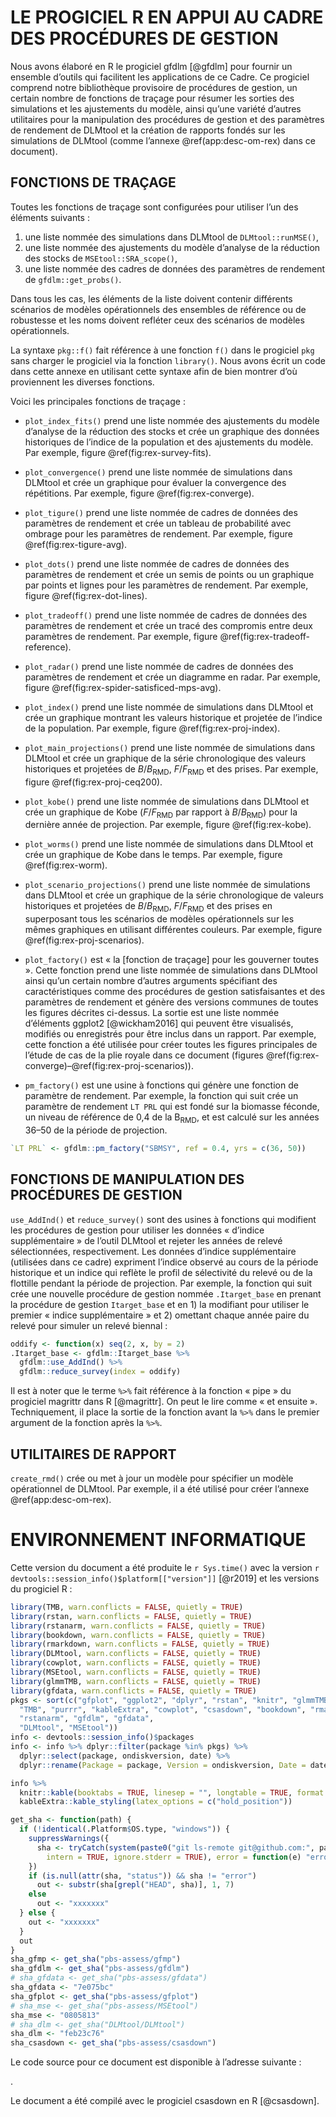 \clearpage

# LE PROGICIEL R EN APPUI AU CADRE DES PROCÉDURES DE GESTION {#app:gfdlm}

Nous avons élaboré en R le progiciel gfdlm [@gfdlm] pour fournir un ensemble d’outils qui facilitent les applications de ce Cadre.
Ce progiciel comprend notre bibliothèque provisoire de procédures de gestion, un certain nombre de fonctions de traçage pour résumer les sorties des simulations et les ajustements du modèle, ainsi qu’une variété d’autres utilitaires pour la manipulation des procédures de gestion et des paramètres de rendement de DLMtool et la création de rapports fondés sur les simulations de DLMtool (comme l’annexe \@ref(app:desc-om-rex) dans ce document).

## FONCTIONS DE TRAÇAGE

Toutes les fonctions de traçage sont configurées pour utiliser l’un des éléments suivants :

1. une liste nommée des simulations dans DLMtool de `DLMtool::runMSE()`,
2. une liste nommée des ajustements du modèle d’analyse de la réduction des stocks de `MSEtool::SRA_scope()`,
3. une liste nommée des cadres de données des paramètres de rendement de `gfdlm::get_probs()`.

Dans tous les cas, les éléments de la liste doivent contenir différents scénarios de modèles opérationnels des ensembles de référence ou de robustesse et les noms doivent refléter ceux des scénarios de modèles opérationnels.

La syntaxe `pkg::f()` fait référence à une fonction `f()` dans le progiciel `pkg` sans charger le progiciel via la fonction `library()`.
Nous avons écrit un code dans cette annexe en utilisant cette syntaxe afin de bien montrer d’où proviennent les diverses fonctions.

Voici les principales fonctions de traçage :

* `plot_index_fits()` prend une liste nommée des ajustements du modèle d’analyse de la réduction des stocks et crée un graphique des données historiques de l’indice de la population et des ajustements du modèle. Par exemple, figure \@ref(fig:rex-survey-fits).

* `plot_convergence()` prend une liste nommée de simulations dans DLMtool et crée un graphique pour évaluer la convergence des répétitions. Par exemple, figure \@ref(fig:rex-converge).

* `plot_tigure()` prend une liste nommée de cadres de données des paramètres de rendement et crée un tableau de probabilité avec ombrage pour les paramètres de rendement. Par exemple, figure \@ref(fig:rex-tigure-avg).

* `plot_dots()` prend une liste nommée de cadres de données des paramètres de rendement et crée un semis de points ou un graphique par points et lignes pour les paramètres de rendement. Par exemple, figure \@ref(fig:rex-dot-lines).

* `plot_tradeoff()` prend une liste nommée de cadres de données des paramètres de rendement et crée un tracé des compromis entre deux paramètres de rendement. Par exemple, figure \@ref(fig:rex-tradeoff-reference).

* `plot_radar()` prend une liste nommée de cadres de données des paramètres de rendement et crée un diagramme en radar. Par exemple, figure \@ref(fig:rex-spider-satisficed-mps-avg).

* `plot_index()` prend une liste nommée de simulations dans DLMtool et crée un graphique montrant les valeurs historique et projetée de l’indice de la population. Par exemple, figure \@ref(fig:rex-proj-index).

* `plot_main_projections()` prend une liste nommée de simulations dans DLMtool et crée un graphique de la série chronologique des valeurs historiques et projetées de *B*/*B*~RMD~, *F*/*F*~RMD~ et des prises. Par exemple, figure \@ref(fig:rex-proj-ceq200).

* `plot_kobe()` prend une liste nommée de simulations dans DLMtool et crée un graphique de Kobe (*F*/*F*~RMD~ par rapport à *B*/*B*~RMD~) pour la dernière année de projection. Par exemple, figure \@ref(fig:rex-kobe).

* `plot_worms()` prend une liste nommée de simulations dans DLMtool et crée un graphique de Kobe dans le temps. Par exemple, figure \@ref(fig:rex-worm).

* `plot_scenario_projections()` prend une liste nommée de simulations dans DLMtool et crée un graphique de la série chronologique de valeurs historiques et projetées de *B*/*B*~RMD~, *F*/*F*~RMD~ et des prises en superposant tous les scénarios de modèles opérationnels sur les mêmes graphiques en utilisant différentes couleurs. Par exemple, figure \@ref(fig:rex-proj-scenarios).

* `plot_factory()` est « la [fonction de traçage] pour les gouverner toutes ». Cette fonction prend une liste nommée de simulations dans DLMtool ainsi qu’un certain nombre d’autres arguments spécifiant des caractéristiques comme des procédures de gestion satisfaisantes et des paramètres de rendement et génère des versions communes de toutes les figures décrites ci-dessus. La sortie est une liste nommée d’éléments ggplot2 [@wickham2016] qui peuvent être visualisés, modifiés ou enregistrés pour être inclus dans un rapport. Par exemple, cette fonction a été utilisée pour créer toutes les figures principales de l’étude de cas de la plie royale dans ce document (figures \@ref(fig:rex-converge)--\@ref(fig:rex-proj-scenarios)).

* `pm_factory()` est une usine à fonctions qui génère une fonction de paramètre de rendement. Par exemple, la fonction qui suit crée un paramètre de rendement `LT PRL` qui est fondé sur la biomasse féconde, un niveau de référence de 0,4 de la B~RMD~, et est calculé sur les années 36--50 de la période de projection.

```r
`LT PRL` <- gfdlm::pm_factory("SBMSY", ref = 0.4, yrs = c(36, 50))
```

## FONCTIONS DE MANIPULATION DES PROCÉDURES DE GESTION

`use_AddInd()` et `reduce_survey()` sont des usines à fonctions qui modifient les procédures de gestion pour utiliser les données « d’indice supplémentaire » de l’outil DLMtool et rejeter les années de relevé sélectionnées, respectivement. Les données d’indice supplémentaire (utilisées dans ce cadre) expriment l’indice observé au cours de la période historique et un indice qui reflète le profil de sélectivité du relevé ou de la flottille pendant la période de projection.
Par exemple, la fonction qui suit crée une nouvelle procédure de gestion nommée `.Itarget_base` en prenant la procédure de gestion `Itarget_base` et en 1) la modifiant pour utiliser le premier « indice supplémentaire » et 2) omettant chaque année paire du relevé pour simuler un relevé biennal :

```r
oddify <- function(x) seq(2, x, by = 2)
.Itarget_base <- gfdlm::Itarget_base %>%
  gfdlm::use_AddInd() %>%
  gfdlm::reduce_survey(index = oddify)
```

Il est à noter que le terme `%>%` fait référence à la fonction « pipe » du progiciel magrittr dans R [@magrittr].
On peut le lire comme « et ensuite ».
Techniquement, il place la sortie de la fonction avant la `%>%` dans le premier argument de la fonction après la `%>%`.

## UTILITAIRES DE RAPPORT

`create_rmd()` crée ou met à jour un modèle pour spécifier un modèle opérationnel de DLMtool. Par exemple, il a été utilisé pour créer l’annexe \@ref(app:desc-om-rex).

\clearpage

# ENVIRONNEMENT INFORMATIQUE

Cette version du document a été produite le `r Sys.time()` avec la version `r devtools::session_info()$platform[["version"]]` [@r2019] et les versions du progiciel R :

```r
library(TMB, warn.conflicts = FALSE, quietly = TRUE)
library(rstan, warn.conflicts = FALSE, quietly = TRUE)
library(rstanarm, warn.conflicts = FALSE, quietly = TRUE)
library(bookdown, warn.conflicts = FALSE, quietly = TRUE)
library(rmarkdown, warn.conflicts = FALSE, quietly = TRUE)
library(DLMtool, warn.conflicts = FALSE, quietly = TRUE)
library(cowplot, warn.conflicts = FALSE, quietly = TRUE)
library(MSEtool, warn.conflicts = FALSE, quietly = TRUE)
library(glmmTMB, warn.conflicts = FALSE, quietly = TRUE)
library(gfdata, warn.conflicts = FALSE, quietly = TRUE)
pkgs <- sort(c("gfplot", "ggplot2", "dplyr", "rstan", "knitr", "glmmTMB",
  "TMB", "purrr", "kableExtra", "cowplot", "csasdown", "bookdown", "rmarkdown",
  "rstanarm", "gfdlm", "gfdata",
  "DLMtool", "MSEtool"))
info <- devtools::session_info()$packages
info <- info %>% dplyr::filter(package %in% pkgs) %>%
  dplyr::select(package, ondiskversion, date) %>%
  dplyr::rename(Package = package, Version = ondiskversion, Date = date)

info %>%
  knitr::kable(booktabs = TRUE, linesep = "", longtable = TRUE, format = "pandoc") %>%
  kableExtra::kable_styling(latex_options = c("hold_position"))
```

```r
get_sha <- function(path) {
  if (!identical(.Platform$OS.type, "windows")) {
    suppressWarnings({
      sha <- tryCatch(system(paste0("git ls-remote git@github.com:", path, ".git"),
        intern = TRUE, ignore.stderr = TRUE), error = function(e) "error")
    })
    if (is.null(attr(sha, "status")) && sha != "error")
      out <- substr(sha[grepl("HEAD", sha)], 1, 7)
    else
      out <- "xxxxxxx"
  } else {
    out <- "xxxxxxx"
  }
  out
}
sha_gfmp <- get_sha("pbs-assess/gfmp")
sha_gfdlm <- get_sha("pbs-assess/gfdlm")
# sha_gfdata <- get_sha("pbs-assess/gfdata")
sha_gfdata <- "7e075bc"
sha_gfplot <- get_sha("pbs-assess/gfplot")
# sha_mse <- get_sha("pbs-assess/MSEtool")
sha_mse <- "0805813"
# sha_dlm <- get_sha("DLMtool/DLMtool")
sha_dlm <- "feb23c76"
sha_csasdown <- get_sha("pbs-assess/csasdown")
```

Le code source pour ce document est disponible à l’adresse suivante :

\link{`r paste0("https://github.com/pbs-assess/gfmp/tree/", sha_gfmp)`}{`r paste0("https://github.com/pbs-assess/gfmp/tree/", sha_gfmp)`}.

Le document a été compilé avec le progiciel csasdown en R [@csasdown].

\clearpage
